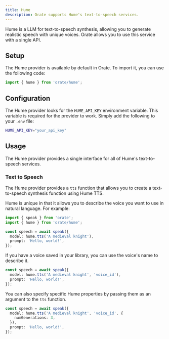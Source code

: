 ```yaml
---
title: Hume
description: Orate supports Hume's text-to-speech services.
---
```



Hume is a LLM for text-to-speech synthesis, allowing you to generate realistic speech with unique voices. Orate allows you to use this service with a single API.

## Setup

The Hume provider is available by default in Orate. To import it, you can use the following code:

```ts
import { hume } from 'orate/hume';
```

## Configuration

The Hume provider looks for the `HUME_API_KEY` environment variable. This variable is required for the provider to work. Simply add the following to your `.env` file:

```bash
HUME_API_KEY="your_api_key"
```

## Usage

The Hume provider provides a single interface for all of Hume's text-to-speech services.

### Text to Speech

The Hume provider provides a `tts` function that allows you to create a text-to-speech synthesis function using Hume TTS.

Hume is unique in that it allows you to describe the voice you want to use in natural language. For example:

```ts
import { speak } from 'orate';
import { hume } from 'orate/hume';

const speech = await speak({
  model: hume.tts('A medieval knight'),
  prompt: 'Hello, world!',
});
```

If you have a voice saved in your library, you can use the voice's name to describe it.

```ts
const speech = await speak({
  model: hume.tts('A medieval knight', 'voice_id'),
  prompt: 'Hello, world!',
});
```

You can also specify specific Hume properties by passing them as an argument to the `tts` function.

```ts
const speech = await speak({
  model: hume.tts('A medieval knight', 'voice_id', {
    numGenerations: 3,
  }),
  prompt: 'Hello, world!',
});
```

